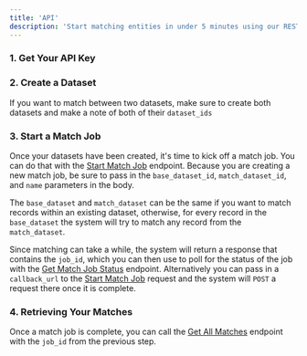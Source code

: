 ```yaml
---
title: 'API' 
description: 'Start matching entities in under 5 minutes using our REST API'
---
```


### 1. Get Your API Key

<Snippet file="api-key.mdx" />

### 2. Create a Dataset

<Snippet file="api-create-dataset.mdx" />

<Info>If you want to match between two datasets, make sure to create both datasets and make a note of both of their `dataset_ids`</Info>

### 3. Start a Match Job

Once your datasets have been created, it's time to kick off a match job. You can do that with the [Start Match Job](/documentation/api-reference/match/start-match-job) endpoint. Because you are creating a new match job, be sure to pass in the `base_dataset_id`, `match_dataset_id`, and `name` parameters in the body. 

<Info>The `base_dataset` and `match_dataset` can be the same if you want to match records within an existing dataset, otherwise, for every record in the `base_dataset` the system will try to match any record from the `match_dataset`.</Info>

Since matching can take a while, the system will return a response that contains the `job_id`, which you can then use to poll for the status of the job with the [Get Match Job Status](/documentation/api-reference/match/get-match-job-status) endpoint. Alternatively you can pass in a `callback_url` to the [Start Match Job](/documentation/api-reference/match/start-match-job) request and the system will `POST` a request there once it is complete.

### 4. Retrieving Your Matches

Once a match job is complete, you can call the [Get All Matches](/documentation/api-reference/match/get-all-matches) endpoint with the `job_id` from the previous step.

<Snippet file="api-paginate.mdx" />